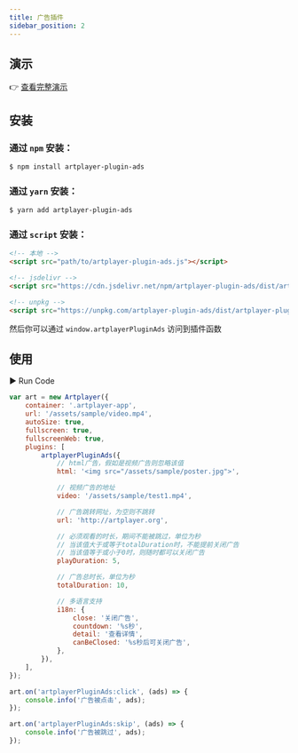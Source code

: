 ```yaml
---
title: 广告插件
sidebar_position: 2
---
```


## 演示

👉 [查看完整演示](https://artplayer.org/?libs=./uncompiled/artplayer-plugin-ads/index.js&example=ads)

## 安装

### 通过 `npm` 安装：

```bash
$ npm install artplayer-plugin-ads
```

### 通过 `yarn` 安装：

```bash
$ yarn add artplayer-plugin-ads
```

### 通过 `script` 安装：

```html
<!-- 本地 -->
<script src="path/to/artplayer-plugin-ads.js"></script>

<!-- jsdelivr -->
<script src="https://cdn.jsdelivr.net/npm/artplayer-plugin-ads/dist/artplayer-plugin-ads.js"></script>

<!-- unpkg -->
<script src="https://unpkg.com/artplayer-plugin-ads/dist/artplayer-plugin-ads.js"></script>
```

然后你可以通过 `window.artplayerPluginAds` 访问到插件函数

## 使用

<div className="run-code" data-libs="./uncompiled/artplayer-plugin-ads/index.js">
    ▶ Run Code
</div>

```js
var art = new Artplayer({
    container: '.artplayer-app',
    url: '/assets/sample/video.mp4',
    autoSize: true,
    fullscreen: true,
    fullscreenWeb: true,
    plugins: [
        artplayerPluginAds({
            // html广告，假如是视频广告则忽略该值
            html: '<img src="/assets/sample/poster.jpg">',

            // 视频广告的地址
            video: '/assets/sample/test1.mp4',

            // 广告跳转网址，为空则不跳转
            url: 'http://artplayer.org',

            // 必须观看的时长，期间不能被跳过，单位为秒
            // 当该值大于或等于totalDuration时，不能提前关闭广告
            // 当该值等于或小于0时，则随时都可以关闭广告
            playDuration: 5,

            // 广告总时长，单位为秒
            totalDuration: 10,

            // 多语言支持
            i18n: {
                close: '关闭广告',
                countdown: '%s秒',
                detail: '查看详情',
                canBeClosed: '%s秒后可关闭广告',
            },
        }),
    ],
});

art.on('artplayerPluginAds:click', (ads) => {
    console.info('广告被点击', ads);
});

art.on('artplayerPluginAds:skip', (ads) => {
    console.info('广告被跳过', ads);
});
```
